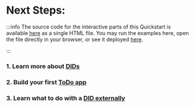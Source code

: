 # Next Steps:

:::info
The source code for the interactive parts of this Quickstart is available 
[here](https://github.com/TBD54566975/web5-quickstart-widgets/blob/main/index.html) as a
single HTML file. You may run the examples here, open the file directly in your 
browser, or see it deployed [here](https://moonlit-centaur-0d7b4f.netlify.app/).

:::

### 1. Learn more about [DIDs](/docs/web5/learn/decentralized-identifiers.md)
### 2. Build your first [ToDo app](docs/web5/build/apps/todo-app-tutorial.mdx)
### 3. Learn what to do with a [DID externally](docs/web5/build/decentralized-identifiers/how-to-use-external-dids.mdx)
